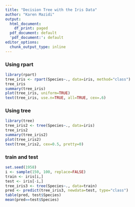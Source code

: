 ```yaml
---
title: "Decision Tree with the Iris Data"
author: "Karen Mazidi"
output:
  html_document:
    df_print: paged
  pdf_document: default
  'pdf_document:': default
editor_options:
  chunk_output_type: inline
---
```


### Using rpart


```r
library(rpart)
tree_iris <- rpart(Species~., data=iris, method="class")
tree_iris
summary(tree_iris)
plot(tree_iris, uniform=TRUE)
text(tree_iris, use.n=TRUE, all=TRUE, cex=.6)
```

### Using tree

```r
library(tree)
tree_iris2 <- tree(Species~., data=iris)
tree_iris2
summary(tree_iris2)
plot(tree_iris2)
text(tree_iris2, cex=0.5, pretty=0)
```

### train and test

```r

set.seed(1958)
i <- sample(150, 100, replace=FALSE)
train <- iris[i,]
test <- iris[-i,]
tree_iris3 <- tree(Species~., data=train)
pred <- predict(tree_iris3, newdata=test, type="class")
table(pred, test$Species)
mean(pred==test$Species)
```


